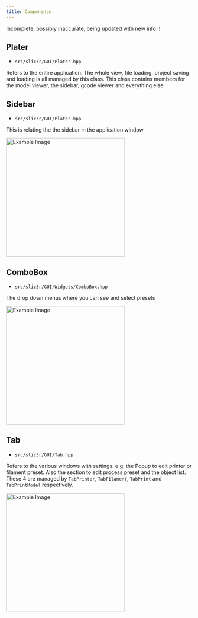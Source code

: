 ```yaml
---
title: Components
---
```


<Callout type="warn">
  Incomplete, possibly inaccurate, being updated with new info !!
</Callout>

## Plater

- `src/slic3r/GUI/Plater.hpp`

Refers to the entire application. The whole view, file loading, project saving and loading is all managed by this class. This class contains members for the model viewer, the sidebar, gcode viewer and everything else.

## Sidebar

- `src/slic3r/GUI/Plater.hpp`

This is relating the the sidebar in the application window

<img src="/images/full-sidebar.png" alt="Example Image" width="320" />

## ComboBox

- `src/slic3r/GUI/Widgets/ComboBox.hpp`

The drop down menus where you can see and select presets

<img src="/images/combobox.png" alt="Example Image" width="320" />

## Tab

- `src/slic3r/GUI/Tab.hpp`

Refers to the various windows with settings. e.g. the Popup to edit printer or filament preset. Also the section to edit process preset and the object list. These 4 are managed by `TabPrinter`, `TabFilament`, `TabPrint` and `TabPrintModel` respectively.

<img src="/images/tab-popup.png" alt="Example Image" width="320" />
